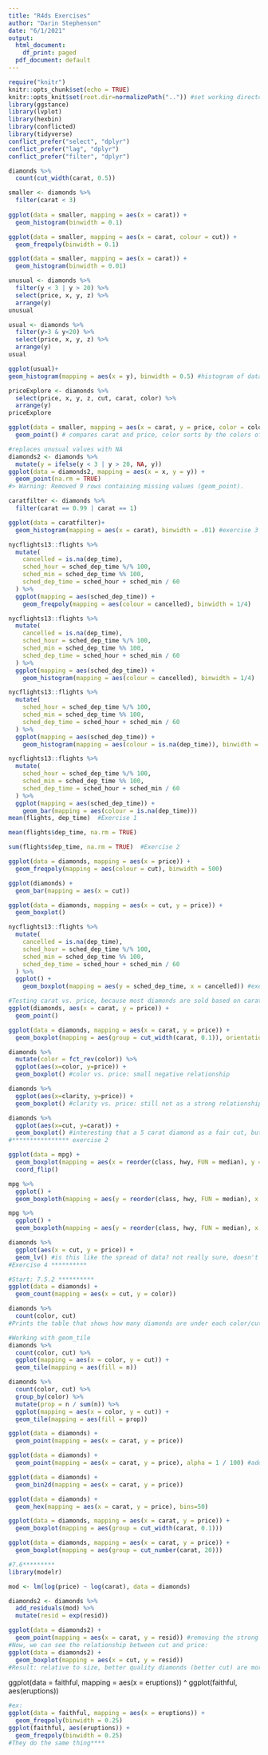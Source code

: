```yaml
---
title: "R4ds Exercises"
author: "Darin Stephenson"
date: "6/1/2021"
output:
  html_document:
    df_print: paged
  pdf_document: default
---
```



```r
require("knitr")
knitr::opts_chunk$set(echo = TRUE)
knitr::opts_knit$set(root.dir=normalizePath("..")) #set working directory to the project directory
library(ggstance)
library(lvplot)
library(hexbin)
library(conflicted)
library(tidyverse)
conflict_prefer("select", "dplyr")
conflict_prefer("lag", "dplyr")
conflict_prefer("filter", "dplyr")
```

```r
diamonds %>% 
  count(cut_width(carat, 0.5))
```

```r
smaller <- diamonds %>% 
  filter(carat < 3)
  
ggplot(data = smaller, mapping = aes(x = carat)) +
  geom_histogram(binwidth = 0.1)
```

```r
ggplot(data = smaller, mapping = aes(x = carat, colour = cut)) +
  geom_freqpoly(binwidth = 0.1)
```

```r
ggplot(data = smaller, mapping = aes(x = carat)) +
  geom_histogram(binwidth = 0.01)
```

```r
unusual <- diamonds %>% 
  filter(y < 3 | y > 20) %>% 
  select(price, x, y, z) %>%
  arrange(y)
unusual

usual <- diamonds %>%
  filter(y>3 & y<20) %>%
  select(price, x, y, z) %>%
  arrange(y)
usual

ggplot(usual)+
geom_histogram(mapping = aes(x = y), binwidth = 0.5) #histogram of data without unusual values
```

```r
priceExplore <- diamonds %>% 
  select(price, x, y, z, cut, carat, color) %>%
  arrange(y)
priceExplore

ggplot(data = smaller, mapping = aes(x = carat, y = price, color = color)) +
  geom_point() # compares carat and price, color sorts by the colors of the diamonds, exercise 2
```

```r
#replaces unusual values with NA
diamonds2 <- diamonds %>% 
  mutate(y = ifelse(y < 3 | y > 20, NA, y))
ggplot(data = diamonds2, mapping = aes(x = x, y = y)) + 
  geom_point(na.rm = TRUE)
#> Warning: Removed 9 rows containing missing values (geom_point).
```

```r
caratfilter <- diamonds %>%
  filter(carat == 0.99 | carat == 1) 

ggplot(data = caratfilter)+
  geom_histogram(mapping = aes(x = carat), binwidth = .01) #exercise 3
```

```r
nycflights13::flights %>% 
  mutate(
    cancelled = is.na(dep_time),
    sched_hour = sched_dep_time %/% 100,
    sched_min = sched_dep_time %% 100,
    sched_dep_time = sched_hour + sched_min / 60
  ) %>% 
  ggplot(mapping = aes(sched_dep_time)) + 
    geom_freqpoly(mapping = aes(colour = cancelled), binwidth = 1/4)
```

```r
nycflights13::flights %>% 
  mutate(
    cancelled = is.na(dep_time),
    sched_hour = sched_dep_time %/% 100,
    sched_min = sched_dep_time %% 100,
    sched_dep_time = sched_hour + sched_min / 60
  ) %>% 
  ggplot(mapping = aes(sched_dep_time)) + 
    geom_histogram(mapping = aes(colour = cancelled), binwidth = 1/4)
```

```r
nycflights13::flights %>% 
  mutate(
    sched_hour = sched_dep_time %/% 100,
    sched_min = sched_dep_time %% 100,
    sched_dep_time = sched_hour + sched_min / 60
  ) %>% 
  ggplot(mapping = aes(sched_dep_time)) + 
    geom_histogram(mapping = aes(colour = is.na(dep_time)), binwidth = 1/4) 
```

```r
nycflights13::flights %>% 
  mutate(
    sched_hour = sched_dep_time %/% 100,
    sched_min = sched_dep_time %% 100,
    sched_dep_time = sched_hour + sched_min / 60
  ) %>% 
  ggplot(mapping = aes(sched_dep_time)) + 
    geom_bar(mapping = aes(colour = is.na(dep_time)))
mean(flights, dep_time)  #Exercise 1
```

```r
mean(flights$dep_time, na.rm = TRUE)
```

```r
sum(flights$dep_time, na.rm = TRUE)  #Exercise 2
```

```r
ggplot(data = diamonds, mapping = aes(x = price)) + 
  geom_freqpoly(mapping = aes(colour = cut), binwidth = 500)
```

```r
ggplot(diamonds) + 
  geom_bar(mapping = aes(x = cut))
```

```r
ggplot(data = diamonds, mapping = aes(x = cut, y = price)) +
  geom_boxplot()
```

```r
nycflights13::flights %>% 
  mutate(
    cancelled = is.na(dep_time),
    sched_hour = sched_dep_time %/% 100,
    sched_min = sched_dep_time %% 100,
    sched_dep_time = sched_hour + sched_min / 60
  ) %>% 
  ggplot() + 
    geom_boxplot(mapping = aes(y = sched_dep_time, x = cancelled)) #exercise 1
```

```r
#Testing carat vs. price, because most diamonds are sold based on carat
ggplot(diamonds, aes(x = carat, y = price)) +
  geom_point()
```

```r
ggplot(data = diamonds, mapping = aes(x = carat, y = price)) +
  geom_boxplot(mapping = aes(group = cut_width(carat, 0.1)), orientation = "x") #changing width to fit well according to carat
```

```r
diamonds %>%
  mutate(color = fct_rev(color)) %>%
  ggplot(aes(x=color, y=price)) +
  geom_boxplot() #color vs. price: small negative relationship
```

```r
diamonds %>%
  ggplot(aes(x=clarity, y=price)) +
  geom_boxplot() #clarity vs. price: still not as a strong relationship as carat
```

```r
diamonds %>%
  ggplot(aes(x=cut, y=carat)) +
  geom_boxplot() #interesting that a 5 carat diamond as a fair cut, but makes sense for being able to sell at a somewhat reasonable price
#**************** exercise 2
```


```r
ggplot(data = mpg) +
  geom_boxplot(mapping = aes(x = reorder(class, hwy, FUN = median), y = hwy)) +
  coord_flip()
```

```r
mpg %>%
  ggplot() +
  geom_boxploth(mapping = aes(y = reorder(class, hwy, FUN = median), x = hwy))
```

```r
mpg %>%
  ggplot() +
  geom_boxploth(mapping = aes(y = reorder(class, hwy, FUN = median), x = hwy), orientation = "y") #exercise 3
```

```r
diamonds %>%
  ggplot(aes(x = cut, y = price)) + 
  geom_lv() #is this like the spread of data? not really sure, doesn't have a ton of outlying points like the box plot though. 
#Exercise 4 **********
```

```r
#Start: 7.5.2 **********
ggplot(data = diamonds) +
  geom_count(mapping = aes(x = cut, y = color))
```

```r
diamonds %>%
  count(color, cut)
#Prints the table that shows how many diamonds are under each color/cut
```

```r
#Working with geom_tile
diamonds %>%
  count(color, cut) %>%
  ggplot(mapping = aes(x = color, y = cut)) +
  geom_tile(mapping = aes(fill = n))
```

```r
diamonds %>%
  count(color, cut) %>%
  group_by(color) %>%
  mutate(prop = n / sum(n)) %>%
  ggplot(mapping = aes(x = color, y = cut)) +
  geom_tile(mapping = aes(fill = prop))
```

```r
ggplot(data = diamonds) +
  geom_point(mapping = aes(x = carat, y = price))
```

```r
ggplot(data = diamonds) + 
  geom_point(mapping = aes(x = carat, y = price), alpha = 1 / 100) #adds transparency
```


```r
ggplot(data = diamonds) +
  geom_bin2d(mapping = aes(x = carat, y = price))

ggplot(data = diamonds) +
  geom_hex(mapping = aes(x = carat, y = price), bins=50)
```

```r
ggplot(data = diamonds, mapping = aes(x = carat, y = price)) + 
  geom_boxplot(mapping = aes(group = cut_width(carat, 0.1)))
```

```r
ggplot(data = diamonds, mapping = aes(x = carat, y = price)) + 
  geom_boxplot(mapping = aes(group = cut_number(carat, 20)))
```

```r
#7.6*********
library(modelr)

mod <- lm(log(price) ~ log(carat), data = diamonds)

diamonds2 <- diamonds %>% 
  add_residuals(mod) %>% 
  mutate(resid = exp(resid))

ggplot(data = diamonds2) + 
  geom_point(mapping = aes(x = carat, y = resid)) #removing the strong relationship between price and carat so we can explore the subtleties that remain
#Now, we can see the relationship between cut and price:
ggplot(data = diamonds2) + 
  geom_boxplot(mapping = aes(x = cut, y = resid))
#Result: relative to size, better quality diamonds (better cut) are more expensive -> Q: so "resid" is like "price"?? ******
```

ggplot(data = faithful, mapping = aes(x = eruptions))
^
ggplot(faithful, aes(eruptions))

```r
#ex:
ggplot(data = faithful, mapping = aes(x = eruptions)) + 
  geom_freqpoly(binwidth = 0.25)
ggplot(faithful, aes(eruptions)) + 
  geom_freqpoly(binwidth = 0.25)
#They do the same thing****
```

















